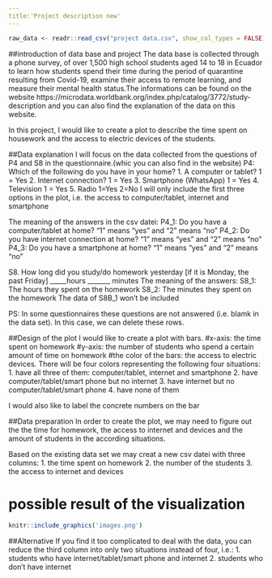 ```yaml
---
title:'Project description new'
---
```


```r
raw_data <- readr::read_csv("project data.csv", show_col_types = FALSE)
```


##introduction of data base and project 
The data base is collected through a phone survey, of over 1,500 high school students aged 14 to 18 in Ecuador to learn how students spend their time during the period of quarantine resulting from Covid-19, examine their access to remote learning, and measure their mental health status.The informations can be found on the website
https://microdata.worldbank.org/index.php/catalog/3772/study-description 
and you can also find the explanation of the data on this website.

In this project, I would like to create a plot to describe the time spent on housework and the access to electric devices of the students.

##Data explanation
I will focus on the data collected from the questions of P4 and S8 in the questionnaire.(whic you can also find in the website)
P4: Which of the following do you have in your home? 
1.	A computer or tablet? 1 = Yes 
2.	Internet connection? 1 = Yes 
3.	Smartphone (WhatsApp) 1 = Yes 
4.	Television 1 = Yes 
5.	Radio 1=Yes 2=No
I will only include the first three options in the plot, i.e. the access to computer/tablet, internet and smartphone 

The meaning of the answers in the csv datei:
P4_1: Do you have a computer/tablet at home?
“1” means “yes” and “2” means “no”
P4_2: Do you have internet connection at home?
“1” means “yes” and “2” means “no”
P4_3: Do you have a smartphone at home?
“1” means “yes” and “2” means “no”

S8. How long did you study/do homework yesterday [if it is Monday, the past Friday] _____hours _______ minutes 
The meaning of the answers:
S8_1: The hours they spent on the homework
S8_2: The minutes they spent on the homework
The data of S8B_1 won’t be included

PS: In some questionnaires these questions are not answered (i.e. blamk in the data set). In this case, we can delete these rows. 

##Design of the plot
I would like to create a plot with bars. 
#x-axis: 
the time spent on homework
#y-axis: 
the number of students who spend a certain amount of time on homework
#the color of the bars: 
the access to electric devices. There will be four colors representing the following four situations:
1. have all three of them: computer/tablet, internet and smartphone
2. have computer/tablet/smart phone but no internet
3. have internet but no computer/tablet/smart phone
4. have none of them 

I would also like to label the concrete numbers on the bar

##Data preparation
In order to create the plot, we may need to figure out the the time for homework, the access to internet and devices and the amount of students in the according situations. 

Based on the existing data set we may creat a new csv datei with three columns:
1. the time spent on homework
2. the number of the students
3. the access to internet and devices


# possible result of the visualization

```r
knitr::include_graphics('images.png')
``` 


##Alternative
If you find it too complicated to deal with the data, you can reduce the third column into only two situations instead of four, i.e.:
1. students who have internet/tablet/smart phone and internet
2. students who don't have internet


